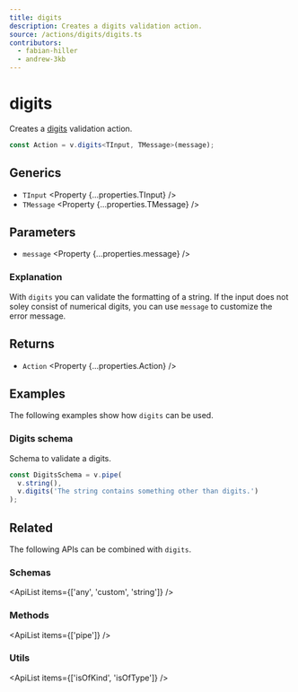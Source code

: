 ```yaml
---
title: digits
description: Creates a digits validation action.
source: /actions/digits/digits.ts
contributors:
  - fabian-hiller
  - andrew-3kb
---
```



# digits

Creates a [digits](https://en.wikipedia.org/wiki/Numerical_digit) validation action.

```ts
const Action = v.digits<TInput, TMessage>(message);
```

## Generics

- `TInput` <Property {...properties.TInput} />
- `TMessage` <Property {...properties.TMessage} />

## Parameters

- `message` <Property {...properties.message} />

### Explanation

With `digits` you can validate the formatting of a string. If the input does not soley consist of numerical digits, you can use `message` to customize the error message.

## Returns

- `Action` <Property {...properties.Action} />

## Examples

The following examples show how `digits` can be used.

### Digits schema

Schema to validate a digits.

```ts
const DigitsSchema = v.pipe(
  v.string(),
  v.digits('The string contains something other than digits.')
);
```

## Related

The following APIs can be combined with `digits`.

### Schemas

<ApiList items={['any', 'custom', 'string']} />

### Methods

<ApiList items={['pipe']} />

### Utils

<ApiList items={['isOfKind', 'isOfType']} />

